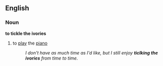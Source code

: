 ==English==

===Noun===
'''to tickle the ivories'''
#{{idiom}} to [[play]] the [[piano]]
#:''I don't have as much time as I'd like, but I still enjoy '''ticlking the ivories''' from time to time.''